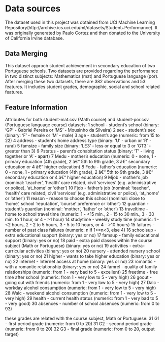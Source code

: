 # Data sources

The dataset used in this project was obtained from UCI Machine Learning Repository(http://archive.ics.uci.edu/ml/datasets/Student+Performance). It was originally generated by Paulo Cortez and then donated to the University of California Irvine database.

## Data Merging
This dataset approch student achievement in secondary education of two Portuguese schools. Two datasets are provided regarding the performance in two distinct subjects: Mathematics (mat) and Portuguese language (por). After merging these two datasets, there are 382 observations and 53 features. It includes student grades, demographic, social and school related features.

## Feature Information
Attributes for both student-mat.csv (Math course) and student-por.csv (Portuguese language course) datasets:
1 school - student's school (binary: 'GP' - Gabriel Pereira or 'MS' - Mousinho da Silveira)
2 sex - student's sex (binary: 'F' - female or 'M' - male)
3 age - student's age (numeric: from 15 to 22)
4 address - student's home address type (binary: 'U' - urban or 'R' - rural)
5 famsize - family size (binary: 'LE3' - less or equal to 3 or 'GT3' - greater than 3)
6 Pstatus - parent's cohabitation status (binary: 'T' - living together or 'A' - apart)
7 Medu - mother's education (numeric: 0 - none, 1 - primary education (4th grade), 2 â€“ 5th to 9th grade, 3 â€“ secondary education or 4 â€“ higher education)
8 Fedu - father's education (numeric: 0 - none, 1 - primary education (4th grade), 2 â€“ 5th to 9th grade, 3 â€“ secondary education or 4 â€“ higher education)
9 Mjob - mother's job (nominal: 'teacher', 'health' care related, civil 'services' (e.g. administrative or police), 'at_home' or 'other')
10 Fjob - father's job (nominal: 'teacher', 'health' care related, civil 'services' (e.g. administrative or police), 'at_home' or 'other')
11 reason - reason to choose this school (nominal: close to 'home', school 'reputation', 'course' preference or 'other')
12 guardian - student's guardian (nominal: 'mother', 'father' or 'other')
13 traveltime - home to school travel time (numeric: 1 - <15 min., 2 - 15 to 30 min., 3 - 30 min. to 1 hour, or 4 - >1 hour)
14 studytime - weekly study time (numeric: 1 - <2 hours, 2 - 2 to 5 hours, 3 - 5 to 10 hours, or 4 - >10 hours)
15 failures - number of past class failures (numeric: n if 1<=n<3, else 4)
16 schoolsup - extra educational support (binary: yes or no)
17 famsup - family educational support (binary: yes or no)
18 paid - extra paid classes within the course subject (Math or Portuguese) (binary: yes or no)
19 activities - extra-curricular activities (binary: yes or no)
20 nursery - attended nursery school (binary: yes or no)
21 higher - wants to take higher education (binary: yes or no)
22 internet - Internet access at home (binary: yes or no)
23 romantic - with a romantic relationship (binary: yes or no)
24 famrel - quality of family relationships (numeric: from 1 - very bad to 5 - excellent)
25 freetime - free time after school (numeric: from 1 - very low to 5 - very high)
26 goout - going out with friends (numeric: from 1 - very low to 5 - very high)
27 Dalc - workday alcohol consumption (numeric: from 1 - very low to 5 - very high)
28 Walc - weekend alcohol consumption (numeric: from 1 - very low to 5 - very high)
29 health - current health status (numeric: from 1 - very bad to 5 - very good)
30 absences - number of school absences (numeric: from 0 to 93)

these grades are related with the course subject, Math or Portuguese:
31 G1 - first period grade (numeric: from 0 to 20)
31 G2 - second period grade (numeric: from 0 to 20)
32 G3 - final grade (numeric: from 0 to 20, output target)